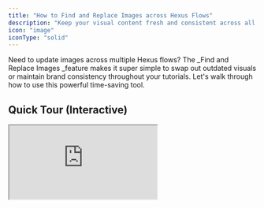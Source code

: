 ```yaml
---
title: "How to Find and Replace Images across Hexus Flows"
description: "Keep your visual content fresh and consistent across all your flows with just a few clicks"
icon: "image"
iconType: "solid"
---
```


Need to update images across multiple Hexus flows? The \_Find and Replace Images \_feature makes it super simple to swap out outdated visuals or maintain brand consistency throughout your tutorials. Let's walk through how to use this powerful time-saving tool.

## **Quick Tour (Interactive)**

<div style={{ position: 'relative', paddingBottom: 'calc(52.5%)', height: 0, width: '100%' }}>
  <iframe 
    src="https://app.usehexus.com/embed/8b75ca3b-3674-4d8e-87ea-80213803906d" 
    style={{ position: 'absolute', border: 'none', width: '100%', height: '100%' }} 
    loading="lazy" 
    allowFullScreen 
    title="Hexus Flow" 
  />
</div>


## 1. Open the Hexus Application and Access the Search Images Tab

![Search Img 1 Jpe](/images/search-img-1.jpeg)

Start by opening the **Hexus application** in your browser. Once you're logged in, you'll see your main dashboard with various tabs and options.

1. Navigate to https://app.usehexus.com/ if you're not already there
2. Look for the **'Search Images'** tab on your dashboard
3. Click on the tab to access the image replacement feature

This specialized tab is your command center for managing images across all your Hexus flows. It's designed to help you quickly locate and update visual content without manually editing each flow individually.

## 2. Search for Images Across Your Flows

Now it's time to find the specific images you want to replace. The search functionality is quite powerful and can help you locate images based on various criteria.

1. Click into the **search field** at the top of the Search Images interface
2. Type your search query - this could be a URL like `mail.google.com` or any text associated with the images
3. Press Enter or click the search button to execute your query

The search will scan through all your Hexus flows and return every instance where matching images appear. This comprehensive search ensures you don't miss any outdated visuals that need updating.

## 3. Select Steps to Replace Images

![Search Img 3 Jpe](/images/search-img-3.jpeg)

Once your search results appear, you'll see all the locations where the matching images exist. Here's where you take control of what gets replaced.

1. Review the search results showing all steps containing your target images
2. Click the checkbox next to each step where you want to replace the image
3. Use the select all option if you want to replace every instance
4. Once you've made your selections, locate the **'Replace Images'** button at the bottom of your screen
5. Click the button to proceed to the replacement interface

For example, if you're updating email dashboard views across multiple tutorials, you can select all those specific steps at once. This batch selection feature saves tremendous time compared to editing flows one by one.

## 4. Upload New Images and Apply Changes

![Search Img 4 Jpe](/images/search-img-4.jpeg)

You're now in the final phase where you'll provide the new image and confirm the replacement across all selected locations.

1. Click the upload button to browse for a new image from your computer
2. Alternatively, choose from previously uploaded images in your Hexus assets
3. Preview how the new image will look in the selected steps
4. Click **Save** when you're satisfied with your selection
5. The system will process the replacement across all selected flows and steps

After saving, don't forget the crucial final step: **Publish your flows** to make the changes live. The new images will instantly replace the old ones across all the locations you selected, ensuring your content stays current and professional.

### Quick Tips for Success

- Use specific search terms to narrow down results and find exactly what you need
- Double-check your selections before clicking Replace Images to avoid unintended changes
- Keep replacement images at similar dimensions to maintain layout consistency
- Remember to publish flows after making changes - unpublished changes won't be visible to viewers

And that's it\! You've successfully updated images across multiple Hexus flows in just a few minutes. This feature is particularly useful when rebranding, updating UI screenshots after software changes, or maintaining visual consistency across your tutorial library.

If you need any assistance, reach out to [team@hexus.ai](mailto:team@hexus.ai) or via the in-app chat - we're here to help\!